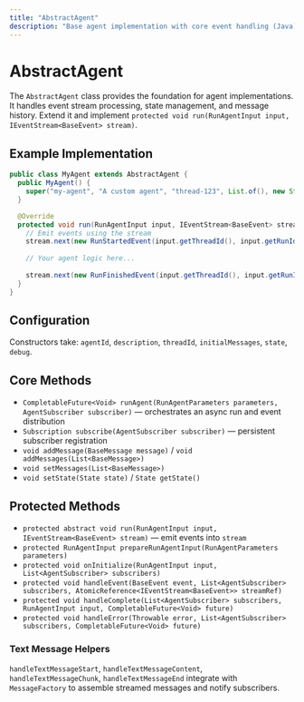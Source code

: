 ```yaml
---
title: "AbstractAgent"
description: "Base agent implementation with core event handling (Java)"
---
```


# AbstractAgent

The `AbstractAgent` class provides the foundation for agent implementations. It handles event stream processing, state management, and message history. Extend it and implement `protected void run(RunAgentInput input, IEventStream<BaseEvent> stream)`.

## Example Implementation

```java
public class MyAgent extends AbstractAgent {
  public MyAgent() {
    super("my-agent", "A custom agent", "thread-123", List.of(), new State(), false);
  }

  @Override
  protected void run(RunAgentInput input, IEventStream<BaseEvent> stream) {
    // Emit events using the stream
    stream.next(new RunStartedEvent(input.getThreadId(), input.getRunId()));
    
    // Your agent logic here...
    
    stream.next(new RunFinishedEvent(input.getThreadId(), input.getRunId()));
  }
}
```

## Configuration

Constructors take: `agentId`, `description`, `threadId`, `initialMessages`, `state`, `debug`.

## Core Methods

- `CompletableFuture<Void> runAgent(RunAgentParameters parameters, AgentSubscriber subscriber)` — orchestrates an async run and event distribution
- `Subscription subscribe(AgentSubscriber subscriber)` — persistent subscriber registration
- `void addMessage(BaseMessage message)` / `void addMessages(List<BaseMessage>)`
- `void setMessages(List<BaseMessage>)`
- `void setState(State state)` / `State getState()`

## Protected Methods

- `protected abstract void run(RunAgentInput input, IEventStream<BaseEvent> stream)` — emit events into `stream`
- `protected RunAgentInput prepareRunAgentInput(RunAgentParameters parameters)`
- `protected void onInitialize(RunAgentInput input, List<AgentSubscriber> subscribers)`
- `protected void handleEvent(BaseEvent event, List<AgentSubscriber> subscribers, AtomicReference<IEventStream<BaseEvent>> streamRef)`
- `protected void handleComplete(List<AgentSubscriber> subscribers, RunAgentInput input, CompletableFuture<Void> future)`
- `protected void handleError(Throwable error, List<AgentSubscriber> subscribers, CompletableFuture<Void> future)`

### Text Message Helpers

`handleTextMessageStart`, `handleTextMessageContent`, `handleTextMessageChunk`, `handleTextMessageEnd` integrate with `MessageFactory` to assemble streamed messages and notify subscribers.


